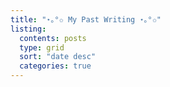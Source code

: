 ---
title: "⋆｡°✩ My Past Writing ⋆｡°✩"
listing: 
  contents: posts 
  type: grid 
  sort: "date desc" 
  categories: true  
---

<style>
  body {
  background-image: url(https://i.pinimg.com/originals/f6/8a/ec/f68aec011da7e41a8c640f9c21cf8470.png);
  background-size: cover;
  background-repeat: no-repeat;
}
  
</style>